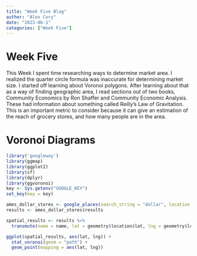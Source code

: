 ```yaml
---
title: "Week Five Blog"
author: "Alex Cory"
date: "2023-06-1"
categories: ["Week Five"]
---
```


# Week Five
This Week I spent time researching ways to determine market area. I realized the quarter circle formula was inaccurate for determining market size. I started off learning about Voronoi polygons. After learning about that as a way of finding geographic area, I read sections out of two books, Community Economics by Ron Shaffer and Community Economic Analysis. These had information about something called Reilly's Law of Gravitation. This is an important metric to consider because it can give an estimation of the reach of grocery stores, and how many people are in the area.


# Voronoi Diagrams

```r
library('googleway')
library(ggmap)
library(ggplot2)
library(sf)
library(dplyr)
library(ggvoronoi)
key <- Sys.getenv("GOOGLE_KEY")
set_key(key = key)

ames_dollar_stores <- google_places(search_string = "dollar", location = c(42.034534, -93.620369), radius = 6500, keyword = "store")
results <- ames_dollar_stores$results

spatial_results <- results %>% 
  transmute(name = name, lat = geometry$location$lat, lng = geometry$location$lng)

```
```r
ggplot(spatial_results, aes(lat, lng)) +
  stat_voronoi(geom = "path") +
  geom_point(mapping = aes(lat, lng))
```